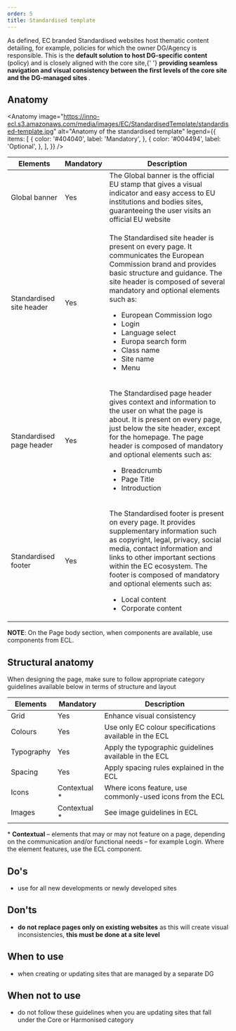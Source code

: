 ```yaml
---
order: 5
title: Standardised template
---
```



<Paragraph size="lead">
  As defined, EC branded Standardised websites host thematic content detailing,
  for example, policies for which the owner DG/Agency is responsible. This is
  the <strong>default solution to host DG-specific content</strong> (policy) and
  is closely aligned with the core site,{' '}
  <strong>
    providing seamless navigation and visual consistency between the first
    levels of the core site and the DG-managed sites
  </strong>
  .
</Paragraph>

## Anatomy

<Anatomy
  image="https://inno-ecl.s3.amazonaws.com/media/images/EC/StandardisedTemplate/standardised-template.jpg"
  alt="Anatomy of the standardised template"
  legend={{
    items: [
      {
        color: '#404040',
        label: 'Mandatory',
      },
      {
        color: '#004494',
        label: 'Optional',
      },
    ],
  }}
/>

| Elements                                                                                                           | Mandatory | Description                                                                                                                                                                                                                                                                                                                                                                                         |
| ------------------------------------------------------------------------------------------------------------------ | --------- | --------------------------------------------------------------------------------------------------------------------------------------------------------------------------------------------------------------------------------------------------------------------------------------------------------------------------------------------------------------------------------------------------- |
| <Link to="https://webgate.ec.europa.eu/fpfis/wikis/display/webtools/Global+banner" standalone>Global banner</Link> | Yes       | The Global banner is the official EU stamp that gives a visual indicator and easy access to EU institutions and bodies sites, guaranteeing the user visits an official EU website                                                                                                                                                                                                                   |
| <Link to="/ec/standardised-template/site-header/usage/" standalone>Standardised site header</Link>                 | Yes       | <p>The Standardised site header is present on every page. It communicates the European Commission brand and provides basic structure and guidance. The site header is composed of several mandatory and optional elements such as:</p><ul><li>European Commission logo</li><li>Login</li><li>Language select</li><li>Europa search form</li><li>Class name</li><li>Site name</li><li>Menu</li></ul> |
| Standardised page header                                                                                           | Yes       | <p>The Standardised page header gives context and information to the user on what the page is about. It is present on every page, just below the site header, except for the homepage. The page header is composed of mandatory and optional elements such as:</p><ul><li>Breadcrumb</li><li>Page Title</li><li>Introduction</li></ul>                                                              |
| <Link to="/ec/standardised-template/footer/usage/" standalone>Standardised footer</Link>                           | Yes       | <p>The Standardised footer is present on every page. It provides supplementary information such as copyright, legal, privacy, social media, contact information and links to other important sections within the EC ecosystem. The footer is composed of mandatory and optional elements such as:</p><ul><li>Local content</li><li>Corporate content</li></ul>                                      |

**NOTE**: On the Page body section, when components are available, use components from ECL.

## Structural anatomy

When designing the page, make sure to follow appropriate category guidelines available below in terms of structure and layout

| Elements                                                           | Mandatory     | Description                                               |
| ------------------------------------------------------------------ | ------------- | --------------------------------------------------------- |
| <Link to="/ec/utilities/grid/" standalone>Grid</Link>              | Yes           | Enhance visual consistency                                |
| <Link to="/ec/guidelines/colours/" standalone>Colours</Link>       | Yes           | Use only EC colour specifications available in the ECL    |
| <Link to="/ec/guidelines/typography/" standalone>Typography</Link> | Yes           | Apply the typographic guidelines available in the ECL     |
| <Link to="/ec/guidelines/spacing/" standalone>Spacing</Link>       | Yes           | Apply spacing rules explained in the ECL                  |
| <Link to="/ec/guidelines/iconography/" standalone>Icons</Link>     | Contextual \* | Where icons feature, use commonly-used icons from the ECL |
| <Link to="/ec/guidelines/images/" standalone>Images</Link>         | Contextual \* | See image guidelines in ECL                               |

<Paragraph size="s">
  * <strong>Contextual</strong> – elements that may or may not feature on a
  page, depending on the communication and/or functional needs – for example
  Login. Where the element features, use the ECL component.
</Paragraph>

## Do's

- use for all new developments or newly developed sites

## Don'ts

- **do not replace pages only on existing websites** as this will create visual inconsistencies, **this must be done at a site level**

## When to use

- when creating or updating sites that are managed by a separate DG

## When not to use

- do not follow these guidelines when you are updating sites that fall under the <Link to="/ec/core-template/">Core</Link> or <Link to="/ec/harmonised-templates/group1/">Harmonised</Link> category
